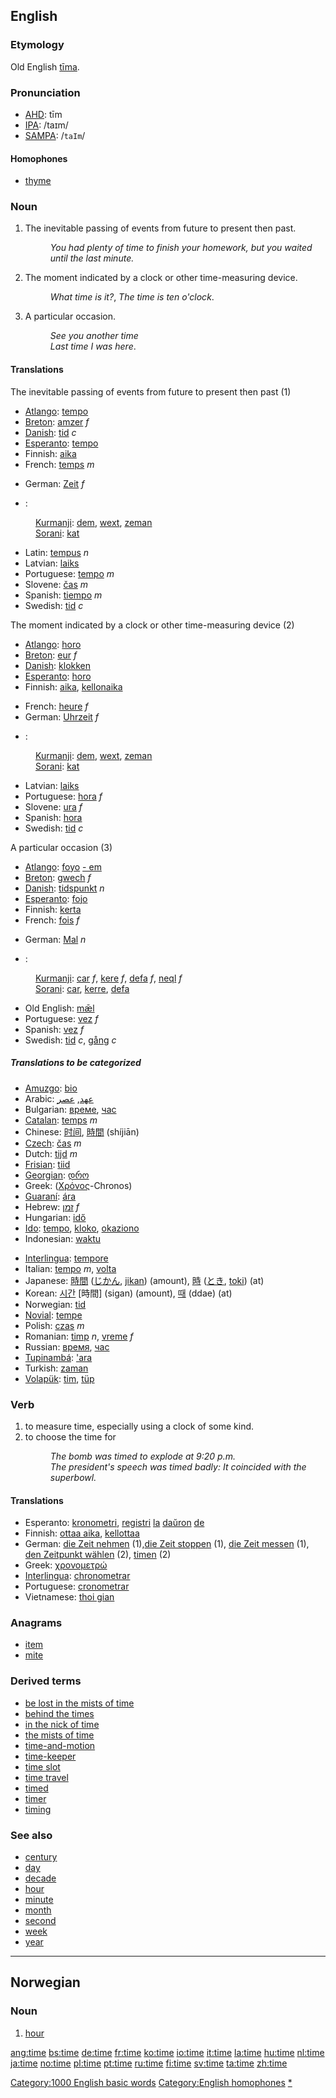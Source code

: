 {{see|Time}}
==English==

{{rank|may|about|its|73|time|only|like|little}}

===Etymology===
Old English [[tima|tīma]].

===Pronunciation===
*[[w:AHD|AHD]]: tīm
*[[w:IPA|IPA]]: /taɪm/
*[[w:SAMPA|SAMPA]]: /<tt>taIm</tt>/

====Homophones====
*[[thyme]]

===Noun===
{{en-noun-reg}}

#The inevitable passing of events from future to present then past.
#:''You had plenty of time to finish your homework, but you waited until the last minute.''
#The moment indicated by a clock or other time-measuring device.
#:''What time is it?'', ''The time is ten o'clock''.
#A particular occasion.
#: ''See you another time''
#: ''Last time I was here''.

====Translations====
;The inevitable passing of events from future to present then past (1)
{{top}}
*[[Atlango]]: [[tempo]]
*[[Breton]]: [[amzer]] ''f''
*[[Danish]]: [[tid]] ''c''
*[[Esperanto]]: [[tempo]]
*Finnish: [[aika]]
*French: [[temps]] ''m''
{{mid}}
*German: [[Zeit]] ''f''
*{{ku}}:
:[[Kurmanji]]: [[dem]], [[wext]], [[zeman]]
:[[Sorani]]: [[kat]]
*Latin: [[tempus]] ''n''
*Latvian: [[laiks]] {{m}}
*Portuguese: [[tempo]] ''m''
*Slovene: [[čas]] ''m''
*Spanish: [[tiempo]] ''m''
*Swedish: [[tid]] ''c''
{{bottom}}

;The moment indicated by a clock or other time-measuring device (2)
{{top}}
*[[Atlango]]: [[horo]]
*[[Breton]]: [[eur]] ''f''
*[[Danish]]: [[klokken]]
*[[Esperanto]]: [[horo]]
*Finnish: [[aika]], [[kellonaika]]
{{mid}}
*French: [[heure]] ''f''
*German: [[Uhrzeit]] ''f''
*{{ku}}:
:[[Kurmanji]]: [[dem]], [[wext]], [[zeman]]
:[[Sorani]]: [[kat]]
*Latvian: [[laiks]] {{m}}
*Portuguese: [[hora]] ''f''
*Slovene: [[ura]] ''f''
*Spanish: [[hora]]
*Swedish: [[tid]] ''c''
{{bottom}}

;A particular occasion (3)
{{top}}
*[[Atlango]]: [[foyo]] [[ - em ]]
*[[Breton]]: [[gwech]] ''f''
*[[Danish]]: [[tidspunkt]] ''n''
*[[Esperanto]]: [[fojo]]
*Finnish: [[kerta]]
*French: [[fois]] ''f''
{{mid}}
*German: [[Mal]] ''n''
*{{ku}}:
:[[Kurmanji]]: [[car]] ''f'', [[kere]] ''f'', [[defa]] ''f'', [[neql]] ''f''
:[[Sorani]]: [[car]], [[kerre]], [[defa]] 
*Old English: [[mæl|mǣl]]
*Portuguese: [[vez]] ''f''
*Spanish: [[vez]] ''f''
*Swedish: [[tid]] ''c'', [[gång]] ''c''
{{bottom}}

=====Translations to be categorized=====
{{checktrans}}
{{top}}
*[[Amuzgo]]: [[bio]]
*Arabic: [[عهد]], [[عصر]]
*Bulgarian: [[време]], [[час]]
*[[Catalan]]: [[temps]] ''m''
*Chinese: [[时间]], [[時間]] (shíjiān)
*[[Czech]]: [[čas]] ''m''
*Dutch: [[tijd]] ''m''
*[[Frisian]]: [[tiid]]
*[[w:Georgian language|Georgian]]: [[:ka:დრო|დრო]]
*Greek: ([[Χρόνος]]-Chronos)
*[[Guaraní]]: [[ára]]
*Hebrew: [[זמן]] ''f''
*Hungarian: [[idő]]
*[[Ido]]: [[tempo]], [[kloko]], [[okaziono]]
*Indonesian: [[waktu]]
{{mid}}
*[[Interlingua]]: [[tempore]]
*Italian: [[tempo]] ''m'', [[volta]]
*Japanese: [[時間]] ([[じかん]], [[jikan]]) (amount), [[時]] ([[とき]], [[toki]]) (at)
*Korean: [[시간]] [時間] (sigan) (amount), [[때]] (ddae) (at)
*Norwegian: [[tid]]
*[[Novial]]: [[tempe]]
*Polish: [[czas]] ''m''
*Romanian: [[timp]] ''n'', [[vreme]] ''f''
*Russian: [[время]], [[час]]
*[[Tupinambá]]: [['ara]]
*Turkish: [[zaman]]
*[[Volapük]]: [[tim]], [[tüp]]
{{bottom}}

===Verb===
{{en-infl-reg-other-e|tim|e}}
# to measure time, especially using a clock of some kind.
# to choose the time for
#:''The bomb was timed to explode at 9:20 p.m.''
#:''The president's speech was timed badly: It coincided with the superbowl.''

====Translations====
*Esperanto: [[kronometri]], [[registri]] [[la]] [[daŭro]]n [[de]]
*Finnish: [[ottaa aika]], [[kellottaa]]
*German: [[die Zeit nehmen]] (1),[[die Zeit stoppen]] (1), [[die Zeit messen]] (1), [[den Zeitpunkt wählen]] (2), [[timen]] (2)
*Greek: [[χρονομετρώ]]
*[[Interlingua]]: [[chronometrar]]
*Portuguese: [[cronometrar]]
*Vietnamese: [[thoi gian]]

===Anagrams===
*[[item]]
*[[mite]]

===Derived terms===
*[[be lost in the mists of time]]
*[[behind the times]]
*[[in the nick of time]]
*[[the mists of time]]
*[[time-and-motion]]
*[[time-keeper]]
*[[time slot]]
*[[time travel]]
*[[timed]]
*[[timer]]
*[[timing]]

===See also===
*[[century]]
*[[day]]
*[[decade]]
*[[hour]]
*[[minute]]
*[[month]]
*[[second]]
*[[week]]
*[[year]]

[[Category:1000 English basic words]]
[[Category:English homophones]]
[[Category:Time|*]]

----
==Norwegian==
===Noun===
{{no-noun-m1|tim}}
#[[hour]]

[[ang:time]]
[[bs:time]]
[[de:time]]
[[fr:time]]
[[ko:time]]
[[io:time]]
[[it:time]]
[[la:time]]
[[hu:time]]
[[nl:time]]
[[ja:time]]
[[no:time]]
[[pl:time]]
[[pt:time]]
[[ru:time]]
[[fi:time]]
[[sv:time]]
[[ta:time]]
[[zh:time]]